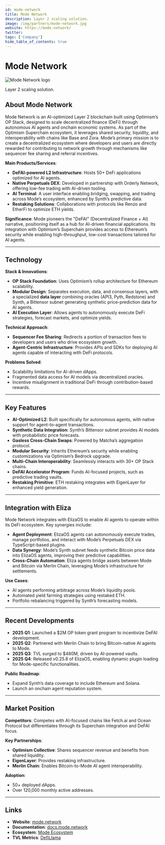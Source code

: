 ---
id: mode-network
title: Mode Network
description: Layer 2 scaling solution.
image: /img/partners/mode-network.jpg
website: https://mode.network/
twitter:
tags: ['Company']
hide_table_of_contents: true
---

# Mode Network

<div className="partner-logo">
  <img src="/img/partners/mode-network.jpg" alt="Mode Network logo" />
</div>

Layer 2 scaling solution.

## About Mode Network

Mode Network is an AI-optimized Layer 2 blockchain built using Optimism’s OP Stack, designed to scale decentralized finance (DeFi) through autonomous AI agents and onchain economic systems. As part of the Optimism Superchain ecosystem, it leverages shared security, liquidity, and interoperability with chains like Base and Zora. Mode’s primary mission is to create a decentralized ecosystem where developers and users are directly rewarded for contributing to network growth through mechanisms like sequencer fee sharing and referral incentives.

**Main Products/Services**:

- **DeFAI-powered L2 Infrastructure**: Hosts 50+ DeFi applications optimized for AI agents.
- **Native Perpetuals DEX**: Developed in partnership with Orderly Network, offering low-fee trading with AI-driven tooling.
- **AI Terminal**: A user interface enabling bridging, swapping, and trading across Mode’s ecosystem, enhanced by Synth’s predictive data.
- **Restaking Solutions**: Collaborations with protocols like Renzo and EtherFi to optimize ETH yields.

**Significance**: Mode pioneers the "DeFAI" (Decentralized Finance + AI) narrative, positioning itself as a hub for AI-driven financial applications. Its integration with Optimism’s Superchain provides access to Ethereum’s security while enabling high-throughput, low-cost transactions tailored for AI agents.

---

## Technology

**Stack & Innovations**:

- **OP Stack Foundation**: Uses Optimism’s rollup architecture for Ethereum scalability.
- **Modular Design**: Separates execution, data, and consensus layers, with a specialized **data layer** combining oracles (API3, Pyth, Redstone) and Synth, a Bittensor subnet generating synthetic price-prediction data for AI agents.
- **AI Execution Layer**: Allows agents to autonomously execute DeFi strategies, forecast markets, and optimize yields.

**Technical Approach**:

- **Sequencer Fee Sharing**: Redirects a portion of transaction fees to developers and users who drive ecosystem growth.
- **Agent-Centric Infrastructure**: Provides APIs and SDKs for deploying AI agents capable of interacting with DeFi protocols.

**Problems Solved**:

- Scalability limitations for AI-driven dApps.
- Fragmented data access for AI models via decentralized oracles.
- Incentive misalignment in traditional DeFi through contribution-based rewards.

---

## Key Features

- **AI-Optimized L2**: Built specifically for autonomous agents, with native support for agent-to-agent transactions.
- **Synthetic Data Integration**: Synth’s Bittensor subnet provides AI models with probabilistic price forecasts.
- **Gasless Cross-Chain Swaps**: Powered by Matcha’s aggregation protocol.
- **Modular Security**: Inherits Ethereum’s security while enabling customizations via Optimism’s Bedrock upgrade.
- **Multi-Chain Interoperability**: Seamlessly interacts with 30+ OP Stack chains.
- **DeFAI Accelerator Program**: Funds AI-focused projects, such as predictive trading vaults.
- **Restaking Primitive**: ETH restaking integrates with EigenLayer for enhanced yield generation.

---

## Integration with Eliza

Mode Network integrates with ElizaOS to enable AI agents to operate within its DeFi ecosystem. Key synergies include:

- **Agent Deployment**: ElizaOS agents can autonomously execute trades, manage portfolios, and interact with Mode’s Perpetuals DEX via TypeScript-based plugins.
- **Data Synergy**: Mode’s Synth subnet feeds synthetic Bitcoin price data into ElizaOS agents, improving their predictive capabilities.
- **Cross-Chain Automation**: Eliza agents bridge assets between Mode and Bitcoin via Merlin Chain, leveraging Mode’s infrastructure for settlements.

**Use Cases**:

- AI agents performing arbitrage across Mode’s liquidity pools.
- Automated yield farming strategies using restaked ETH.
- Portfolio rebalancing triggered by Synth’s forecasting models.

---

## Recent Developments

- **2025 Q1**: Launched a $2M OP token grant program to incentivize DeFAI development.
- **2025 Q2**: Partnered with Merlin Chain to bring Bitcoin-native AI agents to Mode.
- **2025 Q3**: TVL surged to $480M, driven by AI-powered vaults.
- **2025 Q4**: Released v0.25.8 of ElizaOS, enabling dynamic plugin loading for Mode-specific functionalities.

**Public Roadmap**:

- Expand Synth’s data coverage to include Ethereum and Solana.
- Launch an onchain agent reputation system.

---

## Market Position

**Competitors**: Competes with AI-focused chains like Fetch.ai and Ocean Protocol but differentiates through its Superchain integration and DeFAI focus.

**Key Partnerships**:

- **Optimism Collective**: Shares sequencer revenue and benefits from shared liquidity.
- **EigenLayer**: Provides restaking infrastructure.
- **Merlin Chain**: Enables Bitcoin-to-Mode AI agent interoperability.

**Adoption**:

- 50+ deployed dApps.
- Over 120,000 monthly active addresses.

---

## Links

- **Website**: [mode.network](https://mode.network/)
- **Documentation**: [docs.mode.network](https://docs.mode.network/)
- **Ecosystem**: [Mode Ecosystem](https://www.mode.network/ecosystem)
- **TVL Metrics**: [DefiLlama](https://defillama.com/chain/Mode)
